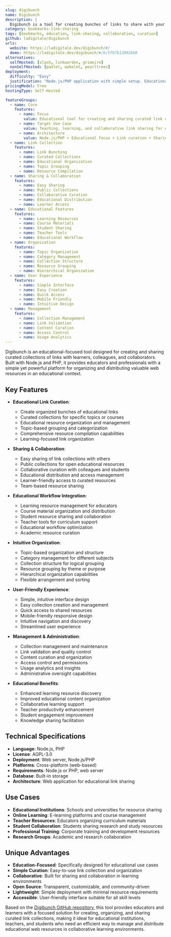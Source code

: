 ```yaml
---
slug: digibunch
name: Digibunch
description: |
  Digibunch is a tool for creating bunches of links to share with your learners or colleagues. Built with Node.js and PHP, it provides an educational-focused platform for organizing and sharing curated link collections for teaching and collaboration purposes.
category: bookmarks-link-sharing
tags: [bookmarks, education, link-sharing, collaboration, curation]
github: ladigitale/digibunch
urls:
  website: https://ladigitale.dev/digibunch/#/
  demo: https://ladigitale.dev/digibunch/#/b/5f67b12092b60
alternatives:
  selfHosted: [slash, linkwarden, grimoire]
  nonSelfHosted: [padlet, wakelet, pearltrees]
deployment:
  difficulty: "Easy"
  justification: "Node.js/PHP application with simple setup. Educational-focused tool with straightforward deployment for link sharing and curation."
pricingModel: Free
hostingType: Self-Hosted

featureGroups:
  - name: Core
    features:
      - name: Focus
        value: Educational tool for creating and sharing curated link collections
      - name: Target Use Case
        value: Teaching, learning, and collaborative link sharing for educational purposes
      - name: Architecture
        value: Node.js/PHP + Educational focus + Link curation + Sharing + Collaboration
  - name: Link Collection
    features:
      - name: Link Bunching
      - name: Curated Collections
      - name: Educational Organization
      - name: Topic Grouping
      - name: Resource Compilation
  - name: Sharing & Collaboration
    features:
      - name: Easy Sharing
      - name: Public Collections
      - name: Collaborative Curation
      - name: Educational Distribution
      - name: Learner Access
  - name: Educational Features
    features:
      - name: Learning Resources
      - name: Course Materials
      - name: Student Sharing
      - name: Teacher Tools
      - name: Educational Workflow
  - name: Organization
    features:
      - name: Topic Organization
      - name: Category Management
      - name: Collection Structure
      - name: Resource Grouping
      - name: Hierarchical Organization
  - name: User Experience
    features:
      - name: Simple Interface
      - name: Easy Creation
      - name: Quick Access
      - name: Mobile Friendly
      - name: Intuitive Design
  - name: Management
    features:
      - name: Collection Management
      - name: Link Validation
      - name: Content Curation
      - name: Access Control
      - name: Usage Analytics
---
```


Digibunch is an educational-focused tool designed for creating and sharing curated collections of links with learners, colleagues, and collaborators. Built with Node.js and PHP, it provides educators and professionals with a simple yet powerful platform for organizing and distributing valuable web resources in an educational context.

## Key Features

- **Educational Link Curation**:

  - Create organized bunches of educational links
  - Curated collections for specific topics or courses
  - Educational resource organization and management
  - Topic-based grouping and categorization
  - Comprehensive resource compilation capabilities
  - Learning-focused link organization

- **Sharing & Collaboration**:

  - Easy sharing of link collections with others
  - Public collections for open educational resources
  - Collaborative curation with colleagues and students
  - Educational distribution and access management
  - Learner-friendly access to curated resources
  - Team-based resource sharing

- **Educational Workflow Integration**:

  - Learning resource management for educators
  - Course material organization and distribution
  - Student resource sharing and collaboration
  - Teacher tools for curriculum support
  - Educational workflow optimization
  - Academic resource curation

- **Intuitive Organization**:

  - Topic-based organization and structure
  - Category management for different subjects
  - Collection structure for logical grouping
  - Resource grouping by theme or purpose
  - Hierarchical organization capabilities
  - Flexible arrangement and sorting

- **User-Friendly Experience**:

  - Simple, intuitive interface design
  - Easy collection creation and management
  - Quick access to shared resources
  - Mobile-friendly responsive design
  - Intuitive navigation and discovery
  - Streamlined user experience

- **Management & Administration**:

  - Collection management and maintenance
  - Link validation and quality control
  - Content curation and organization
  - Access control and permissions
  - Usage analytics and insights
  - Administrative oversight capabilities

- **Educational Benefits**:
  - Enhanced learning resource discovery
  - Improved educational content organization
  - Collaborative learning support
  - Teacher productivity enhancement
  - Student engagement improvement
  - Knowledge sharing facilitation

## Technical Specifications

- **Language**: Node.js, PHP
- **License**: AGPL-3.0
- **Deployment**: Web server, Node.js/PHP
- **Platforms**: Cross-platform (web-based)
- **Requirements**: Node.js or PHP, web server
- **Database**: Built-in storage
- **Architecture**: Web application for educational link sharing

## Use Cases

- **Educational Institutions**: Schools and universities for resource sharing
- **Online Learning**: E-learning platforms and course management
- **Teacher Resources**: Educators organizing curriculum materials
- **Student Collaboration**: Students sharing research and study resources
- **Professional Training**: Corporate training and development resources
- **Research Groups**: Academic and research collaboration

## Unique Advantages

- **Education-Focused**: Specifically designed for educational use cases
- **Simple Curation**: Easy-to-use link collection and organization
- **Collaborative**: Built for sharing and collaboration in learning environments
- **Open Source**: Transparent, customizable, and community-driven
- **Lightweight**: Simple deployment with minimal resource requirements
- **Accessible**: User-friendly interface suitable for all skill levels

Based on the [Digibunch GitHub repository](https://github.com/ladigitale/digibunch), this tool provides educators and learners with a focused solution for creating, organizing, and sharing curated link collections, making it ideal for educational institutions, teachers, and students who need an efficient way to manage and distribute educational web resources in collaborative learning environments.
